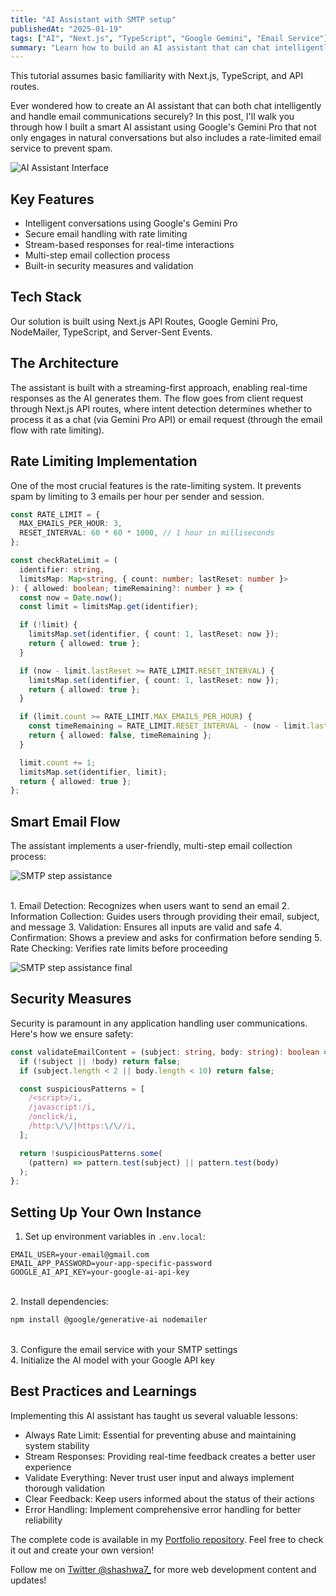 ```yaml
---
title: "AI Assistant with SMTP setup"
publishedAt: "2025-01-19"
tags: ["AI", "Next.js", "TypeScript", "Google Gemini", "Email Service"]
summary: "Learn how to build an AI assistant that can chat intelligently and handle email communications securely using Google Gemini Pro, with built-in rate limiting and security features."
---
```


This tutorial assumes basic familiarity with Next.js, TypeScript, and API routes.

Ever wondered how to create an AI assistant that can both chat intelligently and handle email communications securely? In this post, I'll walk you through how I built a smart AI assistant using Google's Gemini Pro that not only engages in natural conversations but also includes a rate-limited email service to prevent spam.

<img
  src="/projects/project_truffy.jpg"
  alt="AI Assistant Interface"
  className="my-8 rounded-lg overflow-hidden w-full"
  priority
/>

## Key Features

- Intelligent conversations using Google's Gemini Pro
- Secure email handling with rate limiting
- Stream-based responses for real-time interactions
- Multi-step email collection process
- Built-in security measures and validation

## Tech Stack

Our solution is built using Next.js API Routes, Google Gemini Pro, NodeMailer, TypeScript, and Server-Sent Events.

## The Architecture

The assistant is built with a streaming-first approach, enabling real-time responses as the AI generates them. The flow goes from client request through Next.js API routes, where intent detection determines whether to process it as a chat (via Gemini Pro API) or email request (through the email flow with rate limiting).

## Rate Limiting Implementation

One of the most crucial features is the rate-limiting system. It prevents spam by limiting to 3 emails per hour per sender and session.

```typescript
const RATE_LIMIT = {
  MAX_EMAILS_PER_HOUR: 3,
  RESET_INTERVAL: 60 * 60 * 1000, // 1 hour in milliseconds
};

const checkRateLimit = (
  identifier: string,
  limitsMap: Map<string, { count: number; lastReset: number }>
): { allowed: boolean; timeRemaining?: number } => {
  const now = Date.now();
  const limit = limitsMap.get(identifier);

  if (!limit) {
    limitsMap.set(identifier, { count: 1, lastReset: now });
    return { allowed: true };
  }

  if (now - limit.lastReset >= RATE_LIMIT.RESET_INTERVAL) {
    limitsMap.set(identifier, { count: 1, lastReset: now });
    return { allowed: true };
  }

  if (limit.count >= RATE_LIMIT.MAX_EMAILS_PER_HOUR) {
    const timeRemaining = RATE_LIMIT.RESET_INTERVAL - (now - limit.lastReset);
    return { allowed: false, timeRemaining };
  }

  limit.count += 1;
  limitsMap.set(identifier, limit);
  return { allowed: true };
};
```

## Smart Email Flow

The assistant implements a user-friendly, multi-step email collection process:

<img
  src="/projects/project_truffy2.jpg"
  alt="SMTP step assistance"
  className="rounded-lg overflow-hidden w-full border"
  priority
/>

<br />
1. Email Detection: Recognizes when users want to send an email 
2. Information Collection:
Guides users through providing their email, subject, and message 
3. Validation: Ensures
all inputs are valid and safe 
4. Confirmation: Shows a preview and asks for confirmation
before sending 
5. Rate Checking: Verifies rate limits before proceeding
<br />

<img
  src="/projects/project_truffy3.jpg"
  alt="SMTP step assistance final"
  className="rounded-lg overflow-hidden w-full border"
  priority
/>

## Security Measures

Security is paramount in any application handling user communications. Here's how we ensure safety:

```typescript
const validateEmailContent = (subject: string, body: string): boolean => {
  if (!subject || !body) return false;
  if (subject.length < 2 || body.length < 10) return false;

  const suspiciousPatterns = [
    /<script>/i,
    /javascript:/i,
    /onclick/i,
    /http:\/\/|https:\/\//i,
  ];

  return !suspiciousPatterns.some(
    (pattern) => pattern.test(subject) || pattern.test(body)
  );
};
```

## Setting Up Your Own Instance

1. Set up environment variables in `.env.local`:

```env
EMAIL_USER=your-email@gmail.com
EMAIL_APP_PASSWORD=your-app-specific-password
GOOGLE_AI_API_KEY=your-google-ai-api-key
```

<br />
2. Install dependencies:

```bash
npm install @google/generative-ai nodemailer
```

<br />
3. Configure the email service with your SMTP settings
<br />
4. Initialize the AI model with your Google API key

## Best Practices and Learnings

Implementing this AI assistant has taught us several valuable lessons:

- Always Rate Limit: Essential for preventing abuse and maintaining system stability
- Stream Responses: Providing real-time feedback creates a better user experience
- Validate Everything: Never trust user input and always implement thorough validation
- Clear Feedback: Keep users informed about the status of their actions
- Error Handling: Implement comprehensive error handling for better reliability

The complete code is available in my [Portfolio repository](https://github.com/shashwa7-dev/portfolio). Feel free to check it out and create your own version!

Follow me on [Twitter @shashwa7\_](https://twitter.com/shashwa7_) for more web development content and updates!


>
